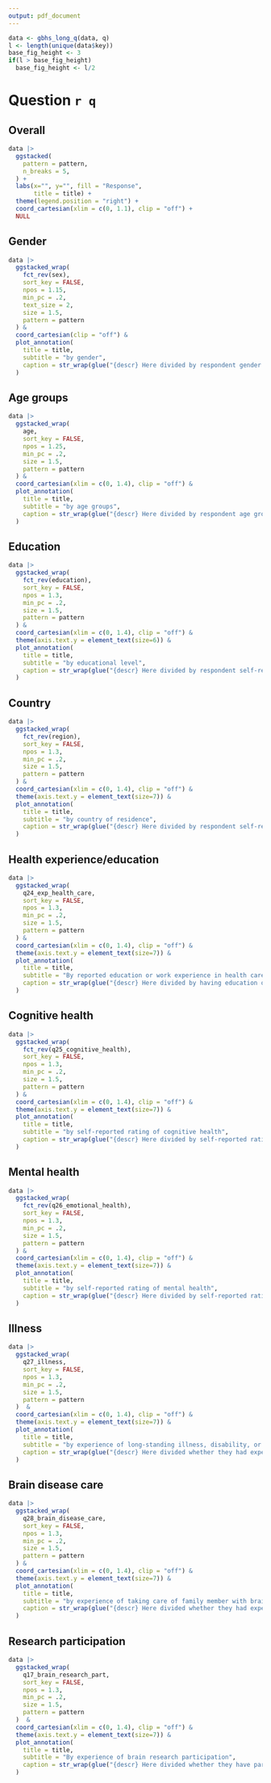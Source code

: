 ```yaml
---
output: pdf_document
---
```

```r
data <- gbhs_long_q(data, q)
l <- length(unique(data$key))
base_fig_height <- 3
if(l > base_fig_height)
  base_fig_height <- l/2
```

# Question `r q`

## Overall


```r
data |> 
  ggstacked( 
    pattern = pattern,
    n_breaks = 5,
  ) +
  labs(x="", y="", fill = "Response",
       title = title) +
  theme(legend.position = "right") +
  coord_cartesian(xlim = c(0, 1.1), clip = "off") +
  NULL
```

## Gender

```r
data |> 
  ggstacked_wrap(
    fct_rev(sex),
    sort_key = FALSE,
    npos = 1.15, 
    min_pc = .2,
    text_size = 2,
    size = 1.5,
    pattern = pattern
  ) &
  coord_cartesian(clip = "off") &
  plot_annotation(
    title = title,
    subtitle = "by gender",
    caption = str_wrap(glue("{descr} Here divided by respondent gender. Categories with less than 20% of the responses do not have percentages shown. Subplots are ordereded by total rated importance across all groups.  The number of male and female respondents differ between subplots due to missing answers."), params$chr_width)
  )
```


## Age groups
```r
data |> 
  ggstacked_wrap(
    age,
    sort_key = FALSE,
    npos = 1.25, 
    min_pc = .2,
    size = 1.5,
    pattern = pattern
  ) &
  coord_cartesian(xlim = c(0, 1.4), clip = "off") &
  plot_annotation(
    title = title,
    subtitle = "by age groups",
    caption = str_wrap(glue("{descr} Here divided by respondent age group. Categories with less than 20% of the responses do not have percentages shown. Subplots are ordered by total rated importance across all groups"), params$chr_width)
  )
```

## Education

```r
data |> 
  ggstacked_wrap(
    fct_rev(education),
    sort_key = FALSE,
    npos = 1.3, 
    min_pc = .2,
    size = 1.5,
    pattern = pattern
  ) &
  coord_cartesian(xlim = c(0, 1.4), clip = "off") &
  theme(axis.text.y = element_text(size=6)) &
  plot_annotation(
    title = title,
    subtitle = "by educational level",
    caption = str_wrap(glue("{descr} Here divided by respondent self-reported education level. Categories with less than 20% of the responses do not have percentages shown. Subplots are ordered by total rated importance across all groups"), params$chr_width)
  )
```

## Country

```r
data |> 
  ggstacked_wrap(
    fct_rev(region),
    sort_key = FALSE,
    npos = 1.3, 
    min_pc = .2,
    size = 1.5,
    pattern = pattern
  ) &
  coord_cartesian(xlim = c(0, 1.4), clip = "off") &
  theme(axis.text.y = element_text(size=7)) &
  plot_annotation(
    title = title,
    subtitle = "by country of residence",
    caption = str_wrap(glue("{descr} Here divided by respondent self-reported country of residence, showing the {params$country_n} with the most responses while all other countries are represented in 'Other'. Categories with less than 20% of the responses do not have percentages shown. Subplots are ordered by total rated importance across all groups"), params$chr_width)
  )
```

## Health experience/education

```r
data |> 
  ggstacked_wrap(
    q24_exp_health_care,
    sort_key = FALSE,
    npos = 1.3, 
    min_pc = .2,
    size = 1.5,
    pattern = pattern
  ) &
  coord_cartesian(xlim = c(0, 1.4), clip = "off") &
  theme(axis.text.y = element_text(size=7)) &
  plot_annotation(
    title = title,
    subtitle = "By reported education or work experience in health care",
    caption = str_wrap(glue("{descr} Here divided by having education or work experience in health care. Categories with less than 20% of the responses do not have percentages shown."), params$chr_width)
  )
```


## Cognitive health 

```r
data |> 
  ggstacked_wrap(
    fct_rev(q25_cognitive_health),
    sort_key = FALSE,
    npos = 1.3, 
    min_pc = .2,
    size = 1.5,
    pattern = pattern
  ) &
  coord_cartesian(xlim = c(0, 1.4), clip = "off") &
  theme(axis.text.y = element_text(size=7)) &
  plot_annotation(
    title = title,
    subtitle = "by self-reported rating of cognitive health",
    caption = str_wrap(glue("{descr} Here divided by self-reported rating of cognitive health. Categories with less than 20% of the responses do not have percentages shown."), params$chr_width)
  )

```

## Mental health

```r
data |> 
  ggstacked_wrap(
    fct_rev(q26_emotional_health),
    sort_key = FALSE,
    npos = 1.3, 
    min_pc = .2,
    size = 1.5,
    pattern = pattern
  ) &
  coord_cartesian(xlim = c(0, 1.4), clip = "off") &
  theme(axis.text.y = element_text(size=7)) &
  plot_annotation(
    title = title,
    subtitle = "by self-reported rating of mental health",
    caption = str_wrap(glue("{descr} Here divided by self-reported rating of mental health. Categories with less than 20% of the responses do not have percentages shown."), params$chr_width)
  )

```

## Illness

```r
data |> 
  ggstacked_wrap(
    q27_illness,
    sort_key = FALSE,
    npos = 1.3, 
    min_pc = .2,
    size = 1.5,
    pattern = pattern
  )  &
  coord_cartesian(xlim = c(0, 1.4), clip = "off") &
  theme(axis.text.y = element_text(size=7)) &
  plot_annotation(
    title = title,
    subtitle = "by experience of long-standing illness, disability, or health problem",
    caption = str_wrap(glue("{descr} Here divided whether they had experience with long-standing illness, disability, or health problem. Categories with less than 20% of the responses do not have percentages shown."), params$chr_width)
  )
```

## Brain disease care

```r
data |> 
  ggstacked_wrap(
    q28_brain_disease_care,
    sort_key = FALSE,
    npos = 1.3, 
    min_pc = .2,
    size = 1.5,
    pattern = pattern
  ) &
  coord_cartesian(xlim = c(0, 1.4), clip = "off") &
  theme(axis.text.y = element_text(size=7)) &
  plot_annotation(
    title = title,
    subtitle = "by experience of taking care of family member with brain disease",
    caption = str_wrap(glue("{descr} Here divided whether they had experience with looking after a member of family with brain disease. Categories with less than 20% of the responses do not have percentages shown."), params$chr_width)
  )
```

## Research participation

```r
data |> 
  ggstacked_wrap(
    q17_brain_research_part,
    sort_key = FALSE,
    npos = 1.3, 
    min_pc = .2,
    size = 1.5,
    pattern = pattern
  )  &
  coord_cartesian(xlim = c(0, 1.4), clip = "off") &
  theme(axis.text.y = element_text(size=7)) &
  plot_annotation(
    title = title,
    subtitle = "By experience of brain research participation",
    caption = str_wrap(glue("{descr} Here divided whether they have participated in brain research projects. Categories with less than 20% of the responses do not have percentages shown."), params$chr_width)
  )
```
